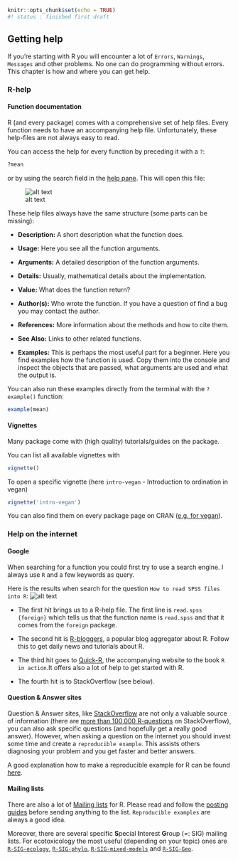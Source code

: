```r
knitr::opts_chunk$set(echo = TRUE)
#! status : finished first draft
```

## Getting help

If you're starting with R you will encounter a lot of `Errors`, `Warnings`, `Messages` and other problems.
No one can do programming without errors. This chapter is how and where you can get help.

### R-help

#### Function documentation

R (and every package) comes with a comprehensive set of help files. Every function needs to have an accompanying help file.
Unfortunately, these help-files are not always easy to read.

You can access the help for every function by preceding it with a `?`:

```r
?mean
```
or by using the search field in the [help pane](../rintro/rstudio.html). This will open this file:

![alt text](../figures/helpfile.png)

These help files always have the same structure (some parts can be missing):

* **Description:** A short description what the function does.

* **Usage:** Here you see all the function arguments.

* **Arguments:** A detailed description of the function arguments.

* **Details:** Usually, mathematical details about the implementation.

* **Value:** What does the function return?

* **Author(s):** Who wrote the function. If you have a question of find a bug you may contact the author.

* **References:** More information about the methods and how to cite them.

* **See Also:** Links to other related functions.

* **Examples:** This is perhaps the most useful part for a beginner. Here you find examples how the function is used. Copy them into the console and inspect the objects that are passed, what arguments are used and what the output is.

You can also run these examples directly from the terminal with the `?example()` function:

```r
example(mean)
```


#### Vignettes

Many package come with (high quality) tutorials/guides on the package.

You can list all available vignettes with 
```r
vignette()
```

To open a specific vignette (here `intro-vegan` -  Introduction to ordination in vegan)

```r
vignette('intro-vegan')
```

You can also find them on every package page on CRAN ([e.g. for vegan](https://cran.r-project.org/web/packages/vegan/index.html)).





### Help on the internet
#### Google


When searching for a function you could first try to use a search engine. 
I always use `R` and a few keywords as query.

Here is the results when search for the question `How to read SPSS files into R`:
![alt text](../figures/google.png)

* The first hit brings us to a R-help file. The first line is `read.spss {foreign}` which tells us that the function name is `read.spss` and that it comes from the `foreign` package.

* The second hit is [R-bloggers](http://www.r-bloggers.com/), a popular blog aggregator about R. 
Follow this to get daily news and tutorials about R.

* The third hit goes to [Quick-R](http://www.statmethods.net/index1.html), the accompanying website to the book `R in action`.It offers also a lot of help to get started with R.

* The fourth hit is to StackOverflow (see below).


#### Question & Answer sites

Question & Answer sites, like [StackOverflow](http://stackoverflow.com/) are not only a valuable source of information (there are [more than 100,000 R-questions](http://stackoverflow.com/questions/tagged/r) on StackOverflow), you can also ask specific questions (and hopefully get a really good answer).
However, when asking a question on the internet you should invest some time and create a `reproducible example`.
This assists others diagnosing your problem and you get faster and better answers.

A good explanation how to make a reproducible example for R can be found [here](http://stackoverflow.com/questions/5963269/how-to-make-a-great-r-reproducible-example).



#### Mailing lists

There are also a lot of [Mailing lists](https://www.r-project.org/mail.html) for R.
Please read and follow the [posting guides](https://www.r-project.org/posting-guide.html) before sending anything to the list. `Reproducible examples` are always a good idea.

Moreover, there are several specific **S**pecial **I**nterest **G**roup (=: SIG) mailing lists.
For ecotoxicology the most useful (depending on your topic) ones are [`R-SIG-ecology`](https://stat.ethz.ch/mailman/listinfo/r-sig-ecology), [`R-SIG-phylo`](https://stat.ethz.ch/mailman/listinfo/r-sig-phylo), [`R-SIG-mixed-models`](https://stat.ethz.ch/mailman/listinfo/r-sig-mixed-models) and
[`R-SIG-Geo`](https://stat.ethz.ch/mailman/listinfo/r-sig-geo).


